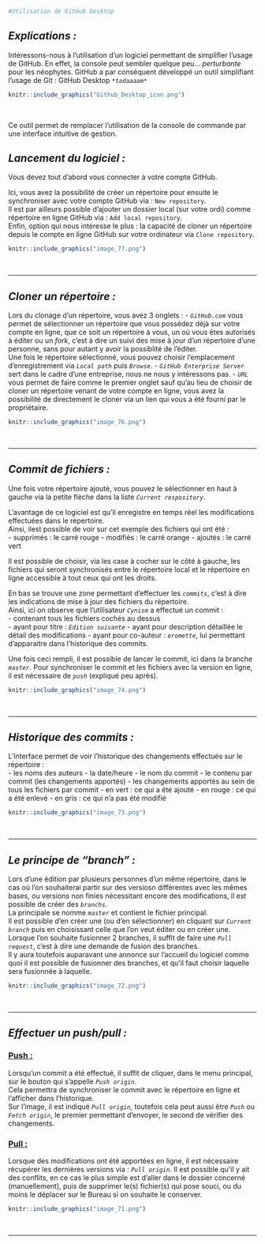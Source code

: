 ```r
#Utilisation de GitHub Desktop
```

## *Explications :*

Intéressons-nous à l'utilisation d'un logiciel permettant de simplifier l'usage de GitHub.
En effet, la console peut sembler quelque peu... *perturbante* pour les néophytes.
GitHub a par conséquent développé un outil simplifiant l'usage de Git : GitHub Desktop *`*tadaaaam*`*

```r
knitr::include_graphics("Github_Desktop_icon.png")
```
&nbsp;

Ce outil permet de remplacer l'utilisation de la console de commande par une interface intuitive de gestion.

## *Lancement du logiciel :*
Vous devez tout d'abord vous connecter à votre compte GitHub.  

Ici, vous avez la possibilité de créer un répertoire pour ensuite le synchroniser avec votre compte GitHub via : `New repository`.  
Il est par ailleurs possible d'ajouter un dossier local (sur votre ordi) comme répertoire en ligne GitHub via : `Add local repository`.  
Enfin, option qui nous intéresse le plus : la capacité de cloner un répertoire depuis le compte en ligne GitHub sur votre ordinateur via `Clone repository`.  

```r
knitr::include_graphics("image_77.png")
```
&nbsp;

*****************************************************************

## *Cloner un répertoire :*

Lors du clonage d'un répertoire, vous avez 3 onglets :
- *`GitHub.com`* vous permet de sélectionner un répertoire que vous possédez déjà sur votre compte en ligne, que ce soit un répertoire à vous, un où vous êtes autorisés à éditer ou un *fork*, c'est à dire un suivi des mise à jour d'un répertoire d'une personne, sans pour autant y avoir la possiblité de l'éditer.  
Une fois le répertoire sélectionné, vous pouvez choisir l'emplacement d'enregistrement via *`Local path`* puis *`Browse`*.
- *`GitHub Enterprise Server`* sert dans le cadre d'une entreprise, nous ne nous y intéressons pas.
- *`URL`* vous permet de faire comme le premier onglet sauf qu'au lieu de choisir de cloner un répertoire venant de votre compte en ligne, vous avez la possibilité de directement le cloner via un lien qui vous a été fourni par le propriétaire.

```r
knitr::include_graphics("image_76.png")
```
&nbsp;

*****************************************************************

## *Commit de fichiers :*

Une fois votre répertoire ajouté, vous pouvez le sélectionner en haut à gauche via la petite flèche dans la liste *`Current respository`*.  

L'avantage de ce logiciel est qu'il enregistre en temps réel les modifications effectuées dans le répertoire.  
Ainsi, ilest possible de voir sur cet exemple des fichiers qui ont été :  
- supprimés : le carré rouge
- modifiés : le carré orange
- ajoutés : le carré vert  

Il est possible de choisir, via les case à cocher sur le côté à gauche, les fichiers qui seront synchronisés entre le répertoire local et le répertoire en ligne accessible à tout ceux qui ont les droits.  

En bas se trouve une zone permettant d'effectuer les *`commits`*, c'est à dire les indications de mise à jour des fichiers du répertoire.  
Ainsi, ici on observe que l'utilisateur *`Cynism`* a effectué un commit :  
- contenant tous les fichiers cochés au dessus  
- ayant pour titre : *`Edition suivante`*
- ayant pour description détaillée le détail des modifications
- ayant pour co-auteur : *`eromette`*, lui permettant d'apparaitre dans l'historique des commits.  

Une fois ceci rempli, il est possible de lancer le commit, ici dans la branche *`master`*.
Pour synchroniser le commit et les fichiers avec la version en ligne, il est nécessaire de *`push`* (expliqué peu après).


```r
knitr::include_graphics("image_74.png")
```
&nbsp;

*****************************************************************

## *Historique des commits :*

L'interface permet de voir l'historique des changements effectués sur le répertoire :  
- les noms des auteurs
- la date/heure
- le nom du commit
  - le contenu par commit (les changements apportés)
    - les changements apportés au sein de tous les fichiers par commit
      - en vert : ce qui a été ajouté
      - en rouge : ce qui a été enlevé
      - en gris : ce qui n'a pas été modifié

```r
knitr::include_graphics("image_73.png")
```
&nbsp;

*****************************************************************

## *Le principe de "branch" :*
Lors d'une édition par plusieurs personnes d'un même répertoire, dans le cas où l'on souhaiterai partir sur des versiosn différentes avec les mêmes bases, ou versions non finies nécessitant encore des modifications, il est possible de créer des *`branchs`*.  
La principale se nomme *`master`* et contient le fichier principal.  
Il est possible d'en créer une (ou d'en sélectionner) en cliquant sur *`Current branch`* puis en choisissant celle que l'on veut éditer ou en créer une.  
Lorsque l'on souhaite fusionner 2 branches, il suffit de faire une *`Pull request`*, c'est à dire une demande de fusion des branches.  
Il y aura toutefois auparavant une annonce sur l'accueil du logiciel comme quoi il est possible de fusionner des branches, et qu'il faut choisir laquelle sera fusionnée à laquelle.

```r
knitr::include_graphics("image_72.png")
```
&nbsp;

*****************************************************************

## *Effectuer un push/pull :*

### <ins> Push <ins> :  

Lorsqu'un commit a été effectué, il suffit de cliquer, dans le menu principal, sur le bouton qui s'appelle *`Push origin`*.  
Cela permettra de synchroniser le commit avec le répertoire en ligne et l'afficher dans l'historique.  
Sur l'image, il est indiqué *`Pull origin`*, toutefois cela peut aussi être *`Push`* ou *`Fetch origin`*, le premier permettant d'envoyer, le second de vérifier des changements.  


### <ins> Pull <ins> : 

Lorsque des modifications ont été apportées en ligne, il est nécessaire récupérer les dernières versions via : *`Pull origin`*.
Il est possible qu'il y ait des conflits, en ce cas le plus simple est d'aller dans le dossier concerné (manuellement), puis de supprimer le(s) fichier(s) qui pose souci, ou du moins le déplacer sur le Bureau si on souhaite le conserver.

```r
knitr::include_graphics("image_71.png")
```
&nbsp;

*****************************************************************

